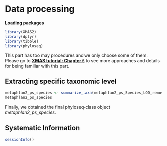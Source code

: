 # Data processing


**Loading packages**

```r
library(XMAS2)
library(dplyr)
library(tibble)
library(phyloseq)
```


This part has too may procedures and we only choose some of them. Please go to **[XMAS tutorial: Chapter 6](https://xbiomeanalysis.github.io/XMAS_tutorial/pre-processing.html)** to see more approaches and details for being familiar with this part.

## Extracting specific taxonomic level
```r
metaphlan2_ps_species <- summarize_taxa(metaphlan2_ps_Species_LOD_remove_BRS, taxa_level = "Species")
metaphlan2_ps_species
```

Finally, we obtained the final phyloseq-class object _metaphlan2\_ps\_species_.

## Systematic Information
```r
sessionInfo()
```
